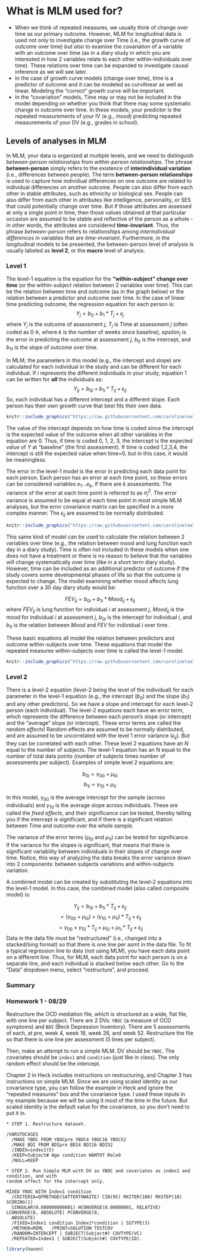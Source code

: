 # What is MLM used for? 

- When we think of repeated measures, we usually think of change over time as our primary outcome. However, MLM for longitudinal data is used not only to investigate change over Time (i.e., the growth curve of outcome over time) _but also_ to examine the covariation of a variable with an outcome over time (as in a diary study in which you are interested in how 2 variables relate to each other within-individuals over time). These relations over time can be expanded to investigate causal inference as we will see later.
- In the case of growth curve models (change over time), time is a predictor of outcome and it can be modeled as curvilinear as well as linear. Modeling the “correct” growth curve will be important.
- In the “covariation” models, Time may or may not be included in the model depending on whether you think that there may some systematic change in outcome over time. In these models, your predictor is the repeated measurements of your IV (e.g., mood) predicting repeated measurements of your DV (e.g., grades in school).

## Levels of analyses in MLM 

In MLM, your data is organized at multiple levels, and we need to distinguish _between-person relationships_ from _within-person relationships_. The phrase **between-person** simply refers to the existence of **interindividual variation** (i.e., differences between people). The term **between-person relationships** is used to capture how individual differences on one outcome are related to individual differences on another outcome. People can also differ from each other in stable attributes, such as ethnicity or biological sex. People can also differ from each other in attributes like intelligence, personality, or SES that could potentially change over time. But if those attributes are assessed at only a single point in time, then those values obtained at that particular occasion are assumed to be stable and reflective of the person as a whole - in other words, the attributes are considered **time-invariant**. Thus, the phrase _between-person_ refers to relationships among _interindividual differences_ in variables that are _time-invariant_. Furthermore, in the longitudinal models to be presented, the between-person level of analysis is usually labeled as **level 2**, or the **macro** level of analysis. 

### Level 1

The level-1 equation is the equation for the **“within-subject” change over time** (or the within-subject relation between 2 variables over time). This can be the relation between time and outcome (as in the graph below) or the relation between a predictor and outcome over time. In the case of linear time predicting outcome, the regression equation for each person is: 
$$ Y_j = b_0 + b_1 * T_j + \epsilon_j $$
where $Y_j$ is the outcome of assessment $j$, $T_j$ is TIme at assessment $j$ (often coded as 0-$k$, where $k$ is the number of weeks since baseline), $epsilon_j$ is the error in predicting the outcome at assessment $j$, $b_0$ is the intercept, and $b_11$ is the slope of outcome over time. 

In MLM, the parameters in this model (e.g., the intercept and slope) are calculated for each individual in the study and can be different for each individual. If $i$ represents the different individuals in your study, equation 1 can be written for **_all_** the individuals as: 
$$ Y_{ij} = b_{0i} + b_{1i}*T_{ij} + \epsilon_{ij} $$
So, each individual has a different intercept and a different slope. Each person has their _own_ growth curve that best fits their own data. 
```r
knitr::include_graphics("https://raw.githubusercontent.com/carolinelee78/mlmbookdown/main/_figures/IMG1.png")
```

The value of the intercept depends on how time is coded since the intercept is the expected value of the outcome when all other variables in the equation are 0. Thus, if time is coded 0, 1, 2, 3, the intercept is the expected value of $Y$ at “baseline” (the first assessment). If time is coded 1,2,3,4, the intercept is still the expected value when time=0, but in this case, it would be meaningless.

The error in the level-1 model is the error in predicting each data point for each person. Each person has an error at each time point, so these errors can be considered variables $e_1 ... e_k$, if there are $k$ assessments. The variance of the error at each time point is referred to as $\sigma_{j}^2$. The error variance is assumed to be equal at each time point in most simple MLM analyses, but the error covariance matrix can be specified in a more complex manner. The $\epsilon_{ij}$ are assumed to be normally distributed.

```r
knitr::include_graphics("https://raw.githubusercontent.com/carolinelee78/mlmbookdown/main/_figures/IMG2.png")
```
This same kind of model can be used to calculate the relation between 2 variables over time (e.g., the relation between mood and lung function each day in a diary study). Time is often not included in these models when one does not have a treatment or there is no reason to believe that the variables will change systematically over time (like in a short term diary study). However, time can be included as an additional predictor of outcome if the study covers some developmental phases of life so that the outcome is expected to change. The model examining whether mood affects lung function over a 30 day diary study would be:

$$ {FEV}_{ij} = b_{0i} + b_{1i}*{Mood}_{ij} + \epsilon_{ij}$$
where ${FEV}_{ij}$ is lung function for individual $i$ at assessment $j$, $Mood_{ij}$ is the mood for individual $i$ at assessment $j$, $b_{0i}$ is the intercept for individual $i$, and $b_{1i}$ is the relation between $Mood$ and $FEV$ for individual $i$ over time. 

These basic equations all model the relation between predictors and outcome within-subjects over time. These equations that model the repeated measures within-subjects over time is called the level-1 model.

```r
knitr::include_graphics("https://raw.githubusercontent.com/carolinelee78/mlmbookdown/main/_figures/IMG3.png")
```

### Level 2

There is a level-2 equation (level-2 being the level of the individual) for each parameter in the level-1 equation (e.g., the intercept ($b_0$) and the slope ($b_1$) and any other predictors). So we have a slope and intercept for each level-2 person (each individual). The level-2 equations each have an error term, which represents the difference between each person’s slope (or intercept) and the “average” slope (or intercept). These error terms are called the *random effects*! Random effects are assumed to be normally distributed, and are assumed to be uncorrelated with the level 1 error variance ($\epsilon_{ij}$). But they can be correlated with each other. These level 2 equations have an $N$ equal to the number of subjects. The level-1 equation has an N equal to the number of total data points (number of subjects times number of assessments per subject). Examples of simple level 2 equations are:

$$b_{0i} = \gamma_{00} + \mu_{0i}$$ 
$$b_{1i} = \gamma_{10} + \mu_{1i}$$

In this model, $\gamma_{00}$ is the average intercept for the sample (across individuals) and $\gamma_{10}$ is the average slope across individuals. These are called the *fixed effects*, and their significance can be tested, thereby telling you if the intercept is significant, and if there is a significant relation between Time and outcome over the whole sample.

The variance of the error terms ($\mu_{0i}$ and $\mu_{1i}$) can be tested for significance. If the variance for the slopes is significant, that means that there is significant variability between individuals in their slopes of change over time. Notice, this way of analyzing the data breaks the error variance down into 2 components: between subjects variations and within-subjects variation.

A combined model can be created by substituting the level-2 equations into the level-1 model. In this case, the combined model (also called composite model) is:

$$ Y_{ij} = b_{0i} + b_{1i}*T_{ij} + \epsilon_{ij} $$
$$=(\gamma_{00}+\mu_{0i})+(\gamma_{10}+\mu_{1i})*T_{ij}+\epsilon_{ij} $$
$$ =\gamma_{00} + \gamma_{10}*T_{ij}+\mu_{0i}+\mu_{1i}*T_{ij} + \epsilon_{ij} $$
Data in the data file must be “restructured” (i.e., changed into a stacked/long format) so that there is one line per asmt in the data file. To fit a typical regression line to data (not using MLM), you have each data point on a different line. Thus, for MLM, each data point for each person is on a separate line, and each individual is stacked below each other. Go to the “Data” dropdown menu, select “restructure”, and proceed.

### Summary


### Homework 1 - 08/29

Restructure the OCD mediation file, which is structured as a wide, flat file, with one line per subject. There are 2 DVs: `YBOC` (a measure of OCD symptoms) and `BDI` (Beck Depression Inventory). There are 5 assessments of each, at pre, week 4, week 16, week 26, and week 52. Restructure the file so that there is one line per assessment (5 lines per subject).
 
Then, make an attempt to run a simple MLM. DV should be `YBOC`. The covariates should be `index1` and `condition` (just like in class). The only random effect should be the intercept.
 
Chapter 2 in Heck includes instructions on restructuring, and Chapter 3 has instructions on simple MLM. Since we are using scaled identity as our covariance type, you can follow the example in Heck and ignore the “repeated measures” box and the covariance type. I used these inputs in my example because we will be using it most of the time in the future. But scaled identity is the default value for the covariance, so you don’t need to put it in.

```
* STEP 1. Restructure dataset.

/VARSTOCASES 
  /MAKE YBOC FROM YBOCpre YBOC4 YBOC16 YBOC52
  /MAKE BDI FROM BDIpre BDI4 BDI16 BDI52
  /INDEX=index1(5)
  /KEEP=Subject# Age condition HAMTOT Male0
  /NULL=KEEP
```

```
* STEP 2. Run Simple MLM with DV as YBOC and covariates as index1 and condition, and with
random effect for the intercept only. 

MIXED YBOC WITH Index1 condition   
  /CRITERIA=DFMETHOD(SATTERTHWAITE) CIN(95) MXITER(100) MXSTEP(10) SCORING(1)    
  SINGULAR(0.000000000001) HCONVERGE(0.00000001, RELATIVE) LCONVERGE(0, ABSOLUTE) PCONVERGE(0,     
  ABSOLUTE)   
  /FIXED=Index1 condition Index1*condition | SSTYPE(3)  
  /METHOD=REML   /PRINT=SOLUTION TESTCOV  
  /RANDOM=INTERCEPT | SUBJECT(Subject#) COVTYPE(VC)   
  /REPEATED=Index1 | SUBJECT(Subject#) COVTYPE(ID). 
```

```r
library(haven)
```






